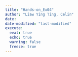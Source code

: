 ```yaml
---
title: "Hands-on_Ex04"
author: "Liaw Ying Ting, Celin"
date: 
date-modified: "last-modified"
execute: 
  eval: true
  echo: true
  warning: false
  freeze: true
---
```

